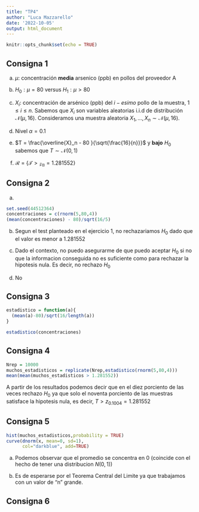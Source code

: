 ```yaml
---
title: "TP4"
author: "Luca Mazzarello"
date: '2022-10-05'
output: html_document
---
```


```r
knitr::opts_chunk$set(echo = TRUE)
```

## Consigna 1

a)  $\mu$: concentración **media** arsenico (ppb) en pollos del proveedor A

b)  $H_0: \mu = 80$ versus $H_1: \mu > 80$

c)  $X_i$: concentración de arsénico (ppb) del $i-esimo$ pollo de la muestra, $1 \leq i \leq n$. Sabemos que $X_i$ son variables aleatorias i.i.d de distribución $\mathcal {N}(\mu,16)$. Consideramos una muestra aleatoria $X_1, \ldots,X_n \sim \mathcal {N}(\mu,16)$.

d)  Nivel $\alpha=0.1$

e)  $T = \frac{\overline{X}_n - 80 }{\sqrt{\frac{16}{n}}}$ y **bajo** $H_0$ sabemos que $T\sim \mathcal {N}(0,1)$

f)  $\mathcal {R}$ = {$\mathcal {T > z_{\alpha}}= 1.281552$}

## Consigna 2

a)  

```r
set.seed(44512364) 
concentraciones = c(rnorm(5,80,4))
(mean(concentraciones) - 80)/sqrt(16/5)
```

b)  Segun el test planteado en el ejercicio 1, no rechazariamos $H_0$ dado que el valor es menor a $1.281552$

c)  Dado el contexto, no puedo asegurarme de que puedo aceptar $H_0$ si no que la informacion conseguida no es suficiente como para rechazar la hipotesis nula. Es decir, no rechazo $H_0$

d)  No

## Consigna 3

```r
estadistico = function(a){
  (mean(a)-80)/sqrt(16/length(a))
}

estadistico(concentraciones)
```

## Consigna 4

```r
Nrep = 10000
muchos_estadisticos = replicate(Nrep,estadistico(rnorm(5,80,4)))
mean(mean(muchos_estadisticos > 1.281552))
```

A partir de los resultados podemos decir que en el diez porciento de las veces rechazo $H_0$ ya que solo el noventa porciento de las muestras satisface la hipotesis nula, es decir, $T > z_{0.1004} = 1.281552$

## Consigna 5

```r
hist(muchos_estadisticos,probability = TRUE)
curve(dnorm(x, mean=0, sd=1), 
      col="darkblue", add=TRUE)
```
a)  Podemos observar que el promedio se concentra en 0 (coincide con el hecho de tener una distribucion $N(0,1)$)

b) Es de esperarse por el Teorema Central del Limite ya que trabajamos con un valor de "n" grande.

## Consigna 6

